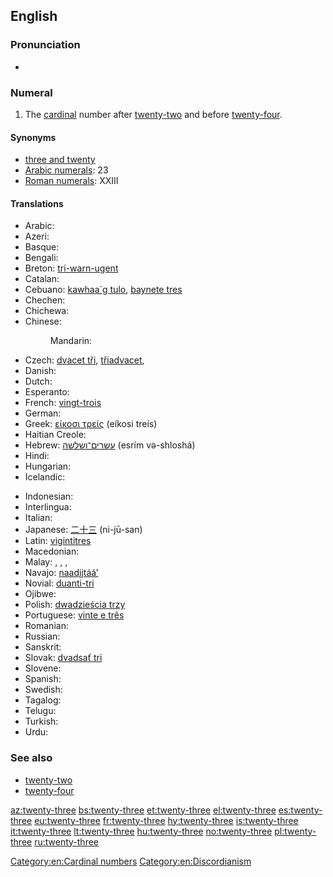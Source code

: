 ==English==

===Pronunciation===
* {{audio|en-us-twenty-three.ogg|Audio (US)}}

===Numeral===
{{head|en|numeral}}

# The [[cardinal]] number after [[twenty-two]] and before [[twenty-four]].

====Synonyms====
* [[three and twenty]]
* [[w:Arabic numerals|Arabic numerals]]: 23
* [[w:Roman numerals|Roman numerals]]: XXIII

====Translations====
{{trans-top|twenty-three}}
* Arabic: {{t|ar|ثلاثة وعشرين|tr=θalāθa w-ʕišrīn}}
* Azeri: {{t+|az|iyirmi üç}}
* Basque: {{t+|eu|hogeita hiru}}
* Bengali: {{t-|bn|তেইশ|tr=teish}}
* Breton: [[tri-warn-ugent]]
* Catalan: {{t+|ca|vint-i-tres}}
* Cebuano: [[kawhaa`g tulo]], [[baynete tres]]
* Chechen: {{tø|ce|ткъе кхоъ|tr=tqe qo’}}
* Chichewa: {{tø|ny|makumi awiri n'zitatu}}
* Chinese:
*: Mandarin: {{t|cmn|二十三|tr=èr shí sān|sc=Hani}}
* Czech: [[dvacet tři]], [[třiadvacet]],
* Danish: {{t-|da|treogtyve}}
* Dutch: {{t+|nl|drieëntwintig}}
* Esperanto: {{t-|eo|dudek tri}}
* French: [[vingt-trois]] {{m}}
* German: {{t+|de|dreiundzwanzig}}
* Greek: [[είκοσι τρείς]] (eíkosi treís)
* Haitian Creole: {{tø|ht|venntwa}}
* Hebrew: [[עשרים־ושלשה]] (esrím və-shloshá)
* Hindi: {{t+|hi|तेईस|tr=teyees}}
* Hungarian: {{t+|hu|huszonhárom}}
* Icelandic: {{t+|is|tuttugu og þrír}}
{{trans-mid}}
* Indonesian: {{t-|id|dua puluh tiga}}
* Interlingua: {{t-|ia|vinti-tres}}
* Italian: {{t+|it|ventitré}}
* Japanese: [[二十三]] (ni-jū-san)
* Latin: [[vigintitres]]
* Macedonian: {{t-|mk|дваесет и три|tr=dváeset i tri}}
* Malay: {{t-|ms|dua puluh tiga}}, {{t-|ms|dua puluh telu}}, {{t-|ms|tiga likur}}, {{t-|ms|telu likur}}
* Navajo: [[naadįįtááʼ]]
* Novial: [[duanti-tri]]
* Ojibwe: {{tø|oj|niishtana-ashi-nswi}}
* Polish: [[dwadzieścia trzy]]
* Portuguese: [[vinte e três]] {{m}}
* Romanian: {{t-|ro|douăzeci și trei}}
* Russian: {{t+|ru|двадцать три|tr=dvádsat’ tri}}
* Sanskrit: {{t-|sa|त्रयोविंशति|f|tr=trayoviṃśati|sc=Deva}}
* Slovak: [[dvadsať tri]]
* Slovene: {{t-|sl|triindvajset}}
* Spanish: {{t+|es|veintitrés}}
* Swedish: {{t+|sv|tjugotre}}
* Tagalog: {{t-|tl|beintitres}}
* Telugu: {{t-|te|ఇరవై మూడు|tr=iravai mooDu}}
* Turkish: {{t+|tr|yirmi üç}}
* Urdu: {{t-|ur|تیئیس|tr=teyees}}
{{trans-bottom}}

===See also===
* [[twenty-two]]
* [[twenty-four]]

[[Category:en:Cardinal numbers]]
[[Category:en:Discordianism]]

[[az:twenty-three]]
[[bs:twenty-three]]
[[et:twenty-three]]
[[el:twenty-three]]
[[es:twenty-three]]
[[eu:twenty-three]]
[[fr:twenty-three]]
[[hy:twenty-three]]
[[is:twenty-three]]
[[it:twenty-three]]
[[lt:twenty-three]]
[[hu:twenty-three]]
[[no:twenty-three]]
[[pl:twenty-three]]
[[ru:twenty-three]]